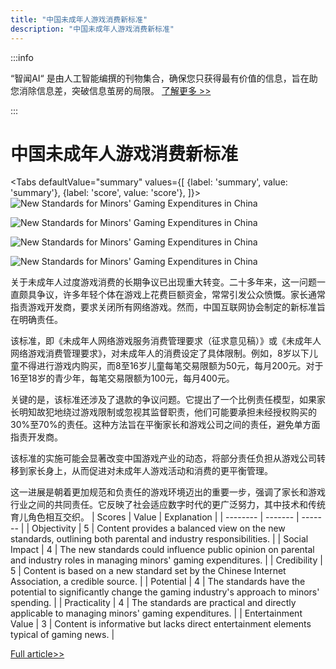 ```yaml
---
title: "中国未成年人游戏消费新标准"
description: "中国未成年人游戏消费新标准"
---
```



:::info

“智闻AI“ 是由人工智能编撰的刊物集合，确保您只获得最有价值的信息，旨在助您消除信息差，突破信息茧房的局限。  [了解更多 >>](/)

:::

# 中国未成年人游戏消费新标准


<Tabs
	defaultValue="summary"
	values={[
	{label: 'summary', value: 'summary'},
	{label: 'score', value: 'score'},
]}>
<TabItem value="summary">
<img
  src="https://image.informedainews.com/2024/06/Soc-ZJr-1717382607-0.jpg"
  alt="New Standards for Minors' Gaming Expenditures in China"
/>

<img
  src="https://image.informedainews.com/2024/06/Soc-J34-1717382607-1.jpg"
  alt="New Standards for Minors' Gaming Expenditures in China"
/>

<img
  src="https://image.informedainews.com/2024/06/Soc-g23-1717382607-2.jpg"
  alt="New Standards for Minors' Gaming Expenditures in China"
/>

<img
  src="https://image.informedainews.com/2024/06/Soc-LKB-1717382607-3.jpg"
  alt="New Standards for Minors' Gaming Expenditures in China"
/>



关于未成年人过度游戏消费的长期争议已出现重大转变。二十多年来，这一问题一直颇具争议，许多年轻个体在游戏上花费巨额资金，常常引发公众愤慨。家长通常指责游戏开发商，要求关闭所有网络游戏。然而，中国互联网协会制定的新标准旨在明确责任。

该标准，即《未成年人网络游戏服务消费管理要求（征求意见稿）》或《未成年人网络游戏消费管理要求》，对未成年人的消费设定了具体限制。例如，8岁以下儿童不得进行游戏内购买，而8至16岁儿童每笔交易限额为50元，每月200元。对于16至18岁的青少年，每笔交易限额为100元，每月400元。

关键的是，该标准还涉及了退款的争议问题。它提出了一个比例责任模型，如果家长明知故犯地绕过游戏限制或忽视其监督职责，他们可能要承担未经授权购买的30%至70%的责任。这种方法旨在平衡家长和游戏公司之间的责任，避免单方面指责开发商。

该标准的实施可能会显著改变中国游戏产业的动态，将部分责任负担从游戏公司转移到家长身上，从而促进对未成年人游戏活动和消费的更平衡管理。

这一进展是朝着更加规范和负责任的游戏环境迈出的重要一步，强调了家长和游戏行业之间的共同责任。它反映了社会适应数字时代的更广泛努力，其中技术和传统育儿角色相互交织。
</TabItem>
<TabItem value="score">
	| Scores     | Value   | Explanation |
	| -------- | ------- | ------- |
	| Objectivity  | 5    | Content provides a balanced view on the new standards, outlining both parental and industry responsibilities.    |
	| Social Impact | 4     | The new standards could influence public opinion on parental and industry roles in managing minors' gaming expenditures.    |
	| Credibility    | 5    | Content is based on a new standard set by the Chinese Internet Association, a credible source.    |
	| Potential    | 4    | The standards have the potential to significantly change the gaming industry's approach to minors' spending.    |
	| Practicality    | 4    | The standards are practical and directly applicable to managing minors' gaming expenditures.    |
	| Entertainment Value    | 3    | Content is informative but lacks direct entertainment elements typical of gaming news.    |
</TabItem>
</Tabs>

[Full article>>](https://www.cnbeta.com.tw/articles/game/1433320.htm)
